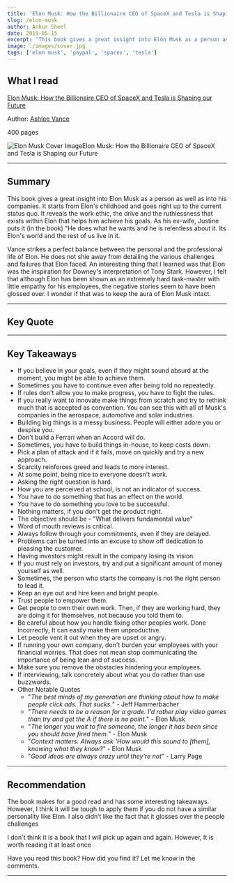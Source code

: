```yaml
---
title: 'Elon Musk: How the Billionaire CEO of SpaceX and Tesla is Shaping our Future'
slug: /elon-musk
author: Ankur Sheel
date: 2019-05-15
excerpt: 'This book gives a great insight into Elon Musk as a person as well as into his companies. It reveals the work ethic, the drive and the ruthlessness that exists within Elon that helps him achieve his goals. '
image: ./images/cover.jpg
tags: ['elon musk', 'paypal', 'spacex', 'tesla']
---
```



## What I read

[](https://www.amazon.com/gp/product/0545790352/ref=as_li_qf_sp_asin_il_tl?ie=UTF8&tag=excnotfou-20&camp=1789&creative=9325&linkCode=as2&creativeASIN=0545790352&linkId=95da9a48ef735878934f5d039f584a9c)[Elon Musk: How the Billionaire CEO of SpaceX and Tesla is Shaping our Future](https://www.amazon.com/Elon-Musk-Billionaire-SpaceX-Shaping-ebook/dp/B00SIDCSWY)

Author: [Ashlee Vance](http://www.ashleevance.com/)

400 pages

![Elon Musk Cover Image](./images/cover.jpg)Elon Musk: How the Billionaire CEO of SpaceX and Tesla is Shaping our Future

---

## Summary

This book gives a great insight into Elon Musk as a person as well as into his companies. It starts from Elon's childhood and goes right up to the current status quo. It reveals the work ethic, the drive and the ruthlessness that exists within Elon that helps him achieve his goals. As his ex-wife, Justine puts it (in the book) "He does what he wants and he is relentless about it. Its Elon's world and the rest of us live in it.

Vance strikes a perfect balance between the personal and the professional life of Elon. He does not shie away from detailing the various challenges and failures that Elon faced. An interesting thing that I learned was that Elon was the inspiration for Downey's interpretation of Tony Stark. However, I felt that although Elon has been shown as an extremely hard task-master with little empathy for his employees, the negative stories seem to have been glossed over. I wonder if that was to keep the aura of Elon Musk intact.

---

## Key Quote

<Quote
    quote="I think there are probably too many smart people pursuing internet stuff, finance and law. That is part of thereason why we haven't seen as much innovation"
    author="Elon Musk"
/>

---

## Key Takeaways

-   If you believe in your goals, even if they might sound absurd at the moment, you might be able to achieve them.
-   Sometimes you have to continue even after being told no repeatedly.
-   If rules don't allow you to make progress, you have to fight the rules.
-   If you really want to innovate make things from scratch and try to rethink much that is accepted as convention. You can see this with all of Musk's companies in the aerospace, automotive and solar industries.
-   Building big things is a messy business. People will either adore you or despise you.
-   Don't build a Ferrari when an Accord will do.
-   Sometimes, you have to build things in-house, to keep costs down.
-   Pick a plan of attack and if it fails, move on quickly and try a new approach.
-   Scarcity reinforces greed and leads to more interest.
-   At some point, being nice to everyone doesn't work.
-   Asking the right question is hard.
-   How you are perceived at school, is not an indicator of success.
-   You have to do something that has an effect on the world.
-   You have to do something you love to be successful.
-   Nothing matters, if you don't get the product right.
-   The objective should be - "What delivers fundamental value"
-   Word of mouth reviews is critical.
-   Always follow through your commitments, even if they are delayed.
-   Problems can be turned into an excuse to show off dedication to pleasing the customer.
-   Having investors might result in the company losing its vision.
-   If you must rely on investors, try and put a significant amount of money yourself as well.
-   Sometimes, the person who starts the company is not the right person to lead it.
-   Keep an eye out and hire keen and bright people.
-   Trust people to empower them.
-   Get people to own their own work. Then, if they are working hard, they are doing it for themselves, not because you told them to.
-   Be careful about how you handle fixing other peoples work. Done incorrectly, It can easily make them unproductive.
-   Let people vent it out when they are upset or angry.
-   If running your own company, don't burden your employees with your financial worries. That does not mean stop communicating the importance of being lean and of success.
-   Make sure you remove the obstacles hindering your employees.
-   If interviewing, talk concretely about what you do rather than use buzzwords.
-   Other Notable Quotes
    -   "_The best minds of my generation are thinking about how to make people click ads. That sucks._" - Jeff Hammerbacher
    -   "_There needs to be a reason for a grade. I'd rather play video games than try and get the A if there is no point._" - Elon Musk
    -   "_The longer you wait to fire someone, the longer it has been since you should have fired them._" - Elon Musk
    -   "_Context matters. Always ask 'How would this sound to [them], knowing what they know?_" - Elon Musk
    -   "_Good ideas are always crazy until they're not_" - Larry Page

---

## Recommendation

The book makes for a good read and has some interesting takeaways. However, I think it will be tough to apply them if you do not have a similar personality like Elon. I also didn’t like the fact that it glosses over the people challenges

I don't think it is a book that I will pick up again and again. However, It is worth reading it at least once

Have you read this book? How did you find it? Let me know in the comments.

---
